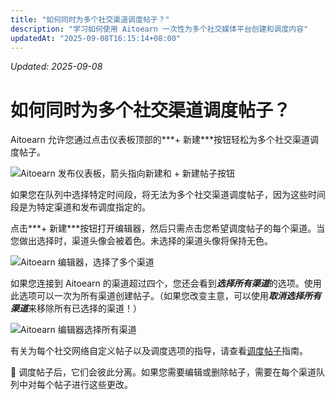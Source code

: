 ```yaml
---
title: "如何同时为多个社交渠道调度帖子？"
description: "学习如何使用 Aitoearn 一次性为多个社交媒体平台创建和调度内容"
updatedAt: "2025-09-08T16:15:14+08:00"
---
```

<!-- UPDATED_AT -->
_Updated: 2025-09-08_

# 如何同时为多个社交渠道调度帖子？

Aitoearn 允许您通过点击仪表板顶部的***+ 新建***按钮轻松为多个社交渠道调度帖子。

![Aitoearn 发布仪表板，箭头指向新建和 + 新建帖子按钮](//d33v4339jhl8k0.cloudfront.net/docs/assets/64cb6cf86d4a3e191f237e66/images/66b654fd8919a15d1b1d2a44/file-XtDx4kb5fQ.jpg)

如果您在队列中选择特定时间段，将无法为多个社交渠道调度帖子，因为这些时间段是为特定渠道和发布调度指定的。

点击***+ 新建***按钮打开编辑器，然后只需点击您希望调度帖子的每个渠道。当您做出选择时，渠道头像会被着色。未选择的渠道头像将保持无色。

![Aitoearn 编辑器，选择了多个渠道](//d33v4339jhl8k0.cloudfront.net/docs/assets/64cb6cf86d4a3e191f237e66/images/66b65584067e9c553dc82590/file-a6pknnnRyx.jpg)

如果您连接到 Aitoearn 的渠道超过四个，您还会看到***选择所有渠道***的选项。使用此选项可以一次为所有渠道创建帖子。（如果您改变主意，可以使用***取消选择所有渠道***来移除所有已选择的渠道！）

![Aitoearn 编辑器选择所有渠道](//d33v4339jhl8k0.cloudfront.net/docs/assets/64cb6cf86d4a3e191f237e66/images/66e1f470dd5b956281ae4b19/file-ePbSMqAMe7.jpg)

有关为每个社交网络自定义帖子以及调度选项的指导，请查看[调度帖子](https://aitoearn.helpscoutdocs.com/article/642-scheduling-posts)指南。

📝 调度帖子后，它们会彼此分离。如果您需要编辑或删除帖子，需要在每个渠道队列中对每个帖子进行这些更改。
